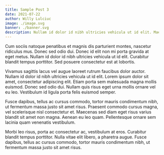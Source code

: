 ```yaml
---
title: Sample Post 3
date: 2021-07-22
author: Willy Lulciuc
image: ./image.svg
banner: ./banner.svg
description: Nullam id dolor id nibh ultricies vehicula ut id elit. Maecenas sed diam eget risus varius blandit sit amet non magna.
---
```


Cum sociis natoque penatibus et magnis dis parturient montes, nascetur ridiculus mus. Donec sed odio dui. Donec id elit non mi porta gravida at eget metus. Nullam id dolor id nibh ultricies vehicula ut id elit. Curabitur blandit tempus porttitor. Sed posuere consectetur est at lobortis.

Vivamus sagittis lacus vel augue laoreet rutrum faucibus dolor auctor. Nullam id dolor id nibh ultricies vehicula ut id elit. Lorem ipsum dolor sit amet, consectetur adipiscing elit. Etiam porta sem malesuada magna mollis euismod. Donec sed odio dui. Nullam quis risus eget urna mollis ornare vel eu leo. Vestibulum id ligula porta felis euismod semper.

Fusce dapibus, tellus ac cursus commodo, tortor mauris condimentum nibh, ut fermentum massa justo sit amet risus. Praesent commodo cursus magna, vel scelerisque nisl consectetur et. Maecenas sed diam eget risus varius blandit sit amet non magna. Aenean eu leo quam. Pellentesque ornare sem lacinia quam venenatis vestibulum.

Morbi leo risus, porta ac consectetur ac, vestibulum at eros. Curabitur blandit tempus porttitor. Nulla vitae elit libero, a pharetra augue. Fusce dapibus, tellus ac cursus commodo, tortor mauris condimentum nibh, ut fermentum massa justo sit amet risus.

